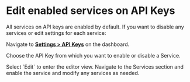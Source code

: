 
# Edit enabled services on API Keys

All services on API keys are enabled by default. If you want to disable any services or edit settings for each service:

<Steps>

<Step title="Go to Dashboard">

Navigate to **[Settings > API Keys](https://thirdweb.com/dashboard/settings/api-keys)** on the dashboard.

</Step>

<Step title="Choose API key">

Choose the API Key from which you want to enable or disable a Service.

<DocImage src={chooseKeyImage} />

</Step>

<Step title="Edit">
Select `Edit` to enter the editor view.

<DocImage src={selectEditImage} />
</Step>

<Step title="Modify services">
Navigate to the Services section and enable the service and modify any services as needed.

<DocImage src={allServicesImage} />
</Step>

<Step title="Save Changes">
</Step>
</Steps>
